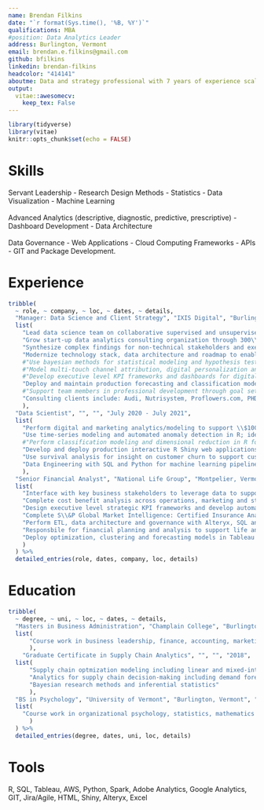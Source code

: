 ```yaml
---
name: Brendan Filkins
date: "`r format(Sys.time(), '%B, %Y')`"
qualifications: MBA
#position: Data Analytics Leader
address: Burlington, Vermont
email: brendan.e.filkins@gmail.com
github: bfilkins
linkedin: brendan-filkins
headcolor: "414141"
aboutme: Data and strategy professional with 7 years of experience scaling analytics and generating business value from data through quantitative analysis, data storytelling and bringing business stakeholders together.
output: 
  vitae::awesomecv:
    keep_tex: False
---
```


```r
library(tidyverse)
library(vitae)
knitr::opts_chunk$set(echo = FALSE)
```
# Skills

Servant Leadership - Research Design Methods - Statistics - Data Visualization - Machine Learning  
<br /> Advanced Analytics (descriptive, diagnostic, predictive, prescriptive) - Dashboard Development - Data Architecture  
<br /> Data Governance - Web Applications - Cloud Computing Frameworks - APIs - GIT and Package Development.

# Experience
```r
tribble(
  ~ role, ~ company, ~ loc, ~ dates, ~ details,
  "Manager: Data Science and Client Strategy", "IXIS Digital", "Burlington, Vermont", "July 2021 - Present", 
  list(
    "Lead data science team on collaborative supervised and unsupervised machine learning projects in R and Python",
    "Grow start-up data analytics consulting organization through 300\\% increase in revenue with 110\\% increase in expense",
    "Synthesize complex findings for non-technical stakeholders and executive audiences to emphasize business implications",
    "Modernize technology stack, data architecture and roadmap to enable economies of scale",
    #"Use bayesian methods for statistical modeling and hypothesis testing in R",
    #"Model multi-touch channel attribution, digital personalization and conversion propensity scores",
    #"Develop executive level KPI frameworks and dashboards for digital, sales, supply chain and marketing audiences",
    "Deploy and maintain production forecasting and classification models in AWS for API access with Docker and EC2",
    #"Support team members in professional development through goal setting and advocating for development opportunities",
    "Consulting clients include: Audi, Nutrisystem, Proflowers.com, PHD media"
    ),
  "Data Scientist", "", "", "July 2020 - July 2021", 
  list(
    "Perform digital and marketing analytics/modeling to support \\$100M annual marketing spend strategies and digital customer experience", 
    "Use time-series modeling and automated anomaly detection in R; identified error in website lead submissions that boosted leads by 25\\%",
    #"Perform classification modeling and dimensional reduction in R for customer propensity scoring that is used to optimize media re-targeting",
    "Develop and deploy production interactive R Shiny web applications with Docker and AWS EC2",
    "Use survival analysis for insight on customer churn to support customer life-time value modeling",
    "Data Engineering with SQL and Python for machine learning pipelines using AWS"
    ),
  "Senior Financial Analyst", "National Life Group", "Montpelier, Vermont", "2016-2020", 
  list(
    "Interface with key business stakeholders to leverage data to support strategic decision-making",
    "Complete cost benefit analysis across operations, marketing and strategy departments",
    "Design executive level strategic KPI frameworks and develop automated Tableau dashboards",
    "Complete S\\&P Global Market Intelligence: Certified Insurance Analyst program",
    "Perform ETL, data architecture and governance with Alteryx, SQL and Python",
    "Responsbile for financial planning and analysis to support life and annuity operations teams optimize \\$200M annual budgets",
    "Deploy optimization, clustering and forecasting models in Tableau with Rserve"
    )
  ) %>% 
  detailed_entries(role, dates, company, loc, details)
```

# Education

```r
tribble(
  ~ degree, ~ uni, ~ loc, ~ dates, ~ details,
  "Masters in Business Administration", "Champlain College", "Burlington, Vermont", "2017-2019", 
  list(
      "Course work in business leadership, finance, accounting, marketing, statistics, change management and financial decision-making"
      ),
    "Graduate Certificate in Supply Chain Analytics", "", "", "2018", 
  list(
      "Supply chain optmization modeling including linear and mixed-integer programming",
      "Analytics for supply chain decision-making including demand forecasting with ARIMA",
      "Bayesian research methods and inferential statistics"
      ),
  "BS in Psychology", "University of Vermont", "Burlington, Vermont", "2012", 
  list(
    "Course work in organizational psychology, statistics, mathematics (calculus and linear alegbra), research methods, economics, marketing, spanish, biopsychology"
      )
  ) %>% 
  detailed_entries(degree, dates, uni, loc, details)
```


# Tools
R, SQL, Tableau, AWS, Python, Spark, Adobe Analytics, Google Analytics, GIT, Jira/Agile, HTML, Shiny, Alteryx, Excel
